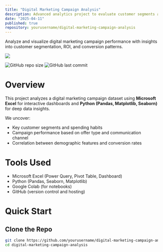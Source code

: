 ```yaml
---
title: "Digital Marketing Campaign Analysis"
description: Advanced analytics project to evaluate customer segments and campaign performance using Excel and Python.
date: "2025-04-11"
published: true
repository: yourusername/digital-marketing-campaign-analysis
---
```


Analyze and visualize digital marketing campaign performance with insights into customer segmentation, ROI, and conversion patterns.

![](https://your-repo-link/banner.svg)

![GitHub repo size](https://img.shields.io/github/repo-size/yourusername/digital-marketing-campaign-analysis)
![GitHub last commit](https://img.shields.io/github/last-commit/yourusername/digital-marketing-campaign-analysis)

# Overview

This project analyzes a digital marketing campaign dataset using **Microsoft Excel** for interactive dashboards and **Python (Pandas, Matplotlib, Seaborn)** for deep data insights.

We uncover:

- Key customer segments and spending habits
- Campaign performance based on offer type and communication channel
- Correlation between demographic features and conversion rates

# Tools Used

- Microsoft Excel (Power Query, Pivot Table, Dashboard)
- Python (Pandas, Seaborn, Matplotlib)
- Google Colab (for notebooks)
- GitHub (version control and hosting)

# Quick Start

## Clone the Repo

```bash
git clone https://github.com/yourusername/digital-marketing-campaign-analysis.git
cd digital-marketing-campaign-analysis
```
